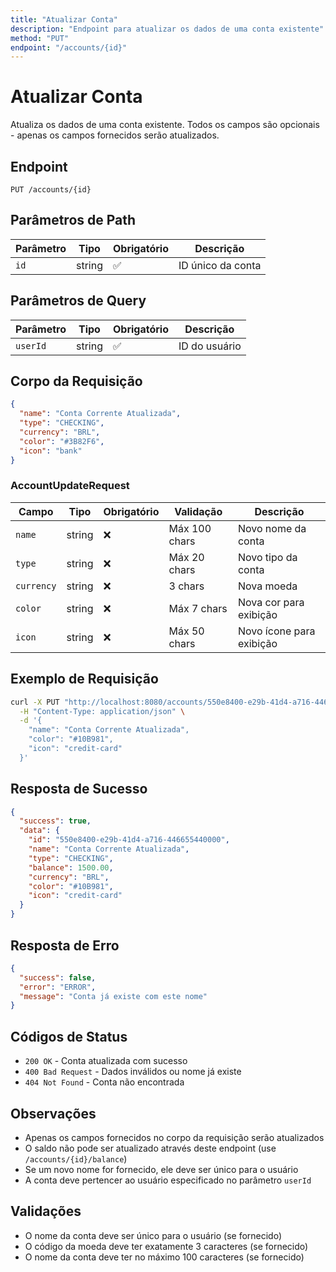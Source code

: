 ```yaml
---
title: "Atualizar Conta"
description: "Endpoint para atualizar os dados de uma conta existente"
method: "PUT"
endpoint: "/accounts/{id}"
---
```


# Atualizar Conta

Atualiza os dados de uma conta existente. Todos os campos são opcionais - apenas os campos fornecidos serão atualizados.

## Endpoint

```
PUT /accounts/{id}
```

## Parâmetros de Path

| Parâmetro | Tipo | Obrigatório | Descrição |
|-----------|------|-------------|-----------|
| `id` | string | ✅ | ID único da conta |

## Parâmetros de Query

| Parâmetro | Tipo | Obrigatório | Descrição |
|-----------|------|-------------|-----------|
| `userId` | string | ✅ | ID do usuário |

## Corpo da Requisição

```json
{
  "name": "Conta Corrente Atualizada",
  "type": "CHECKING",
  "currency": "BRL",
  "color": "#3B82F6",
  "icon": "bank"
}
```

### AccountUpdateRequest

| Campo | Tipo | Obrigatório | Validação | Descrição |
|-------|------|-------------|-----------|-----------|
| `name` | string | ❌ | Máx 100 chars | Novo nome da conta |
| `type` | string | ❌ | Máx 20 chars | Novo tipo da conta |
| `currency` | string | ❌ | 3 chars | Nova moeda |
| `color` | string | ❌ | Máx 7 chars | Nova cor para exibição |
| `icon` | string | ❌ | Máx 50 chars | Novo ícone para exibição |

## Exemplo de Requisição

```bash
curl -X PUT "http://localhost:8080/accounts/550e8400-e29b-41d4-a716-446655440000?userId=00000000-0000-0000-0000-000000000001" \
  -H "Content-Type: application/json" \
  -d '{
    "name": "Conta Corrente Atualizada",
    "color": "#10B981",
    "icon": "credit-card"
  }'
```

## Resposta de Sucesso

```json
{
  "success": true,
  "data": {
    "id": "550e8400-e29b-41d4-a716-446655440000",
    "name": "Conta Corrente Atualizada",
    "type": "CHECKING",
    "balance": 1500.00,
    "currency": "BRL",
    "color": "#10B981",
    "icon": "credit-card"
  }
}
```

## Resposta de Erro

```json
{
  "success": false,
  "error": "ERROR",
  "message": "Conta já existe com este nome"
}
```

## Códigos de Status

- `200 OK` - Conta atualizada com sucesso
- `400 Bad Request` - Dados inválidos ou nome já existe
- `404 Not Found` - Conta não encontrada

## Observações

- Apenas os campos fornecidos no corpo da requisição serão atualizados
- O saldo não pode ser atualizado através deste endpoint (use `/accounts/{id}/balance`)
- Se um novo nome for fornecido, ele deve ser único para o usuário
- A conta deve pertencer ao usuário especificado no parâmetro `userId`

## Validações

- O nome da conta deve ser único para o usuário (se fornecido)
- O código da moeda deve ter exatamente 3 caracteres (se fornecido)
- O nome da conta deve ter no máximo 100 caracteres (se fornecido) 